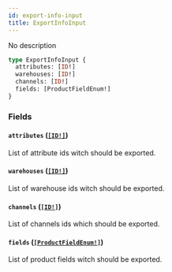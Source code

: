```yaml
---
id: export-info-input
title: ExportInfoInput
---
```


No description

```graphql
type ExportInfoInput {
  attributes: [ID!]
  warehouses: [ID!]
  channels: [ID!]
  fields: [ProductFieldEnum!]
}
```

### Fields

#### `attributes` ([`[ID!]`](/api-reference/scalars/id.mdx))

List of attribute ids witch should be exported.

#### `warehouses` ([`[ID!]`](/api-reference/scalars/id.mdx))

List of warehouse ids witch should be exported.

#### `channels` ([`[ID!]`](/api-reference/scalars/id.mdx))

List of channels ids which should be exported.

#### `fields` ([`[ProductFieldEnum!]`](/api-reference/enums/product-field-enum.mdx))

List of product fields witch should be exported.
